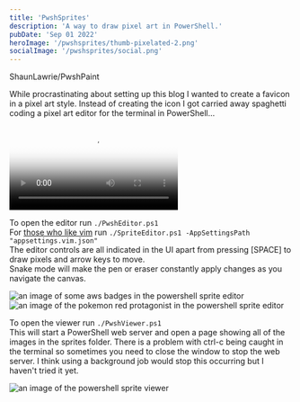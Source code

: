 ```yaml
---
title: 'PwshSprites'
description: 'A way to draw pixel art in PowerShell.'
pubDate: 'Sep 01 2022'
heroImage: '/pwshsprites/thumb-pixelated-2.png'
socialImage: '/pwshsprites/social.png'
---
```



<GitHubLink href="https://github.com/ShaunLawrie/PwshPaint">ShaunLawrie/PwshPaint</GitHubLink>

While procrastinating about setting up this blog I wanted to create a favicon in a pixel art style. Instead of creating the icon I got carried away spaghetti coding a pixel art editor for the terminal in PowerShell...  

<div class="text-center">
    <video class="inline-block" controls autoplay poster="/pwshsprites/preview.png" >
        <source src="/pwshsprites/corn.mp4" type="video/mp4" />
        Your browser does not support the video tag.
    </video>
</div>

To open the editor run <code>./PwshEditor.ps1</code>  
For <a href="https://news.ycombinator.com/reply?id=33010477&goto=item%3Fid%3D33008834%2333010477">those who like vim</a> run <code>./SpriteEditor.ps1 -AppSettingsPath "appsettings.vim.json"</code>  
The editor controls are all indicated in the UI apart from pressing [SPACE] to draw pixels and arrow keys to move.  
Snake mode will make the pen or eraser constantly apply changes as you navigate the canvas.  

<div id="editor-container" class="flex justify-around">
    <img class="w-1/2" src="/pwshsprites/editor1.png" alt="an image of some aws badges in the powershell sprite editor" />
    <img class="w-1/2" src="/pwshsprites/editor2.png" alt="an image of the pokemon red protagonist in the powershell sprite editor" />
</div>

To open the viewer run <code>./PwshViewer.ps1</code>  
This will start a PowerShell web server and open a page showing all of the images in the sprites folder. There is a problem with ctrl-c being caught in the terminal so sometimes you need to close the window to stop the web server. I think using a background job would stop this occurring but I haven't tried it yet.

<div class="centered">
    <img src="/pwshsprites/viewer.png" alt="an image of the powershell sprite viewer" />
</div>